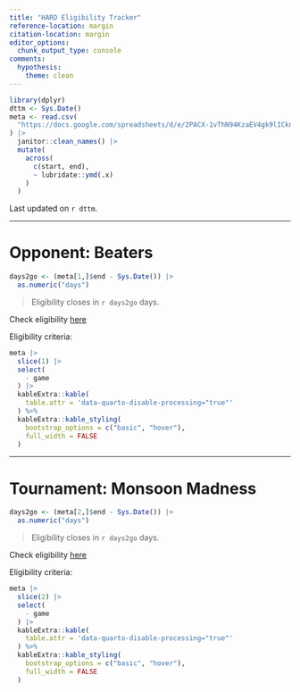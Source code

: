 ```yaml
---
title: "HARD Eligibility Tracker"
reference-location: margin
citation-location: margin
editor_options: 
  chunk_output_type: console
comments:
  hypothesis:
    theme: clean
---
```


```r
library(dplyr)
dttm <- Sys.Date()
meta <- read.csv(
  "https://docs.google.com/spreadsheets/d/e/2PACX-1vThN94KzaEV4gk9lICkn7HnOJTAPtTDQuDypir_pxXMzwi7oGxgBbM21gVx6vjHoz-KZV2Jl0kHIhvm/pub?gid=1566653249&single=true&output=csv"
) |> 
  janitor::clean_names() |> 
  mutate(
    across(
      c(start, end),
      ~ lubridate::ymd(.x)
    )
  )
```


Last updated on `r dttm`.

___

# Opponent: Beaters 

```r
days2go <- (meta[1,]$end - Sys.Date()) |> 
  as.numeric("days")
```

> Eligibility closes in `r days2go` days.

Check eligibility [here](eligibility_beaters.html)

Eligibility criteria:

```r
meta |> 
  slice(1) |> 
  select(
    - game
  ) |> 
  kableExtra::kable(
    table.attr = 'data-quarto-disable-processing="true"'
  ) %>% 
  kableExtra::kable_styling(
    bootstrap_options = c("basic", "hover"), 
    full_width = FALSE
  )
```

___

# Tournament: Monsoon Madness

```r
days2go <- (meta[2,]$end - Sys.Date()) |> 
  as.numeric("days")
```

> Eligibility closes in `r days2go` days.

Check eligibility [here](eligibility_monsoon.html)

Eligibility criteria:

```r
meta |> 
  slice(2) |> 
  select(
    - game
  ) |> 
  kableExtra::kable(
    table.attr = 'data-quarto-disable-processing="true"'
  ) %>% 
  kableExtra::kable_styling(
    bootstrap_options = c("basic", "hover"), 
    full_width = FALSE
  )
```

